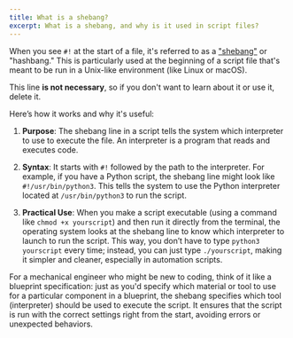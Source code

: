 ```yaml
---
title: What is a shebang?
excerpt: What is a shebang, and why is it used in script files?
---
```


When you see `#!` at the start of a file, it's referred to as
a ["shebang"](https://en.wikipedia.org/wiki/Shebang_(Unix)) or
"hashbang." This is particularly used at the beginning of a script file that's
meant to be run in a Unix-like environment (like Linux or macOS).

This line **is not necessary**, so if you don't want to learn about it or use
it, delete it.

Here’s how it works and why it's useful:

1. **Purpose**: The shebang line in a script tells the system which interpreter
    to use to execute the file. An interpreter is a program that reads and executes code.

2. **Syntax**: It starts with `#!` followed by the path to the interpreter.
    For example, if you have a Python script, the shebang line might look like
    `#!/usr/bin/python3`. This tells the system to use the Python interpreter
    located at `/usr/bin/python3` to run the script.

3. **Practical Use**: When you make a script executable (using a command like
    `chmod +x yourscript`) and then run it directly from the terminal, the
    operating system looks at the shebang line to know which interpreter to
    launch to run the script. This way, you don’t have to type `python3 yourscript`
    every time; instead, you can just type `./yourscript`, making it simpler and
    cleaner, especially in automation scripts.


For a mechanical engineer who might be new to coding, think of it like a
blueprint specification: just as you'd specify which material or tool to use
for a particular component in a blueprint, the shebang specifies which tool
(interpreter) should be used to execute the script. It ensures that the script
is run with the correct settings right from the start, avoiding errors or unexpected
behaviors.
